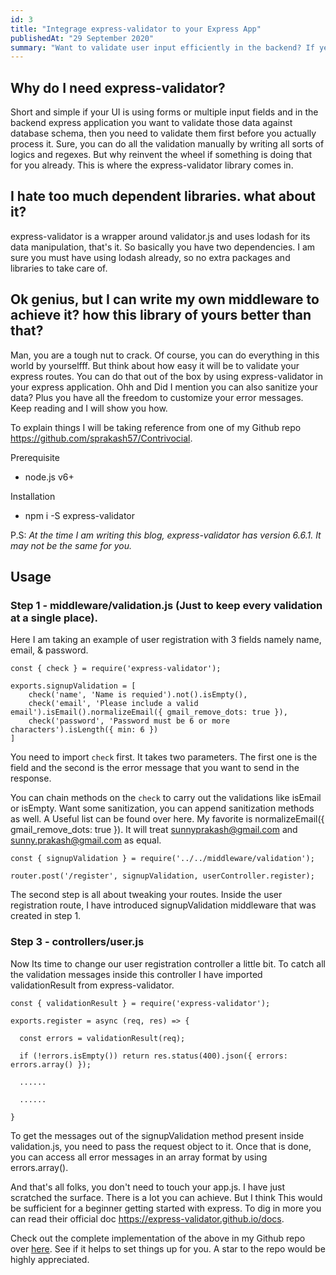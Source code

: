 ```yaml
---
id: 3
title: "Integrage express-validator to your Express App"
publishedAt: "29 September 2020"
summary: "Want to validate user input efficiently in the backend? If yes, this guide we will help you up and running."
---
```


## Why do I need express-validator?
Short and simple if your UI is using forms or multiple input fields and in the backend express application you want to validate those data against database schema, then you need to validate them first before you actually process it. Sure, you can do all the validation manually by writing all sorts of logics and regexes. But why reinvent the wheel if something is doing that for you already. This is where the express-validator library comes in.

## I hate too much dependent libraries. what about it?
express-validator is a wrapper around validator.js and uses lodash for its data manipulation, that's it. So basically you have two dependencies. I am sure you must have using lodash already, so no extra packages and libraries to take care of.

## Ok genius, but I can write my own middleware to achieve it? how this library of yours better than that?
Man, you are a tough nut to crack. Of course, you can do everything in this world by yourselfff. But think about how easy it will be to validate your express routes. You can do that out of the box by using express-validator in your express application. Ohh and Did I mention you can also sanitize your data? Plus you have all the freedom to customize your error messages. Keep reading and I will show you how.

To explain things I will be taking reference from one of my Github repo https://github.com/sprakash57/Contrivocial.

Prerequisite

- node.js v6+

Installation

- npm i -S express-validator

P.S: *At the time I am writing this blog, express-validator has version 6.6.1. It may not be the same for you.*

## Usage
### Step 1 - middleware/validation.js (Just to keep every validation at a single place).
Here I am taking an example of user registration with 3 fields namely name, email, & password.
```
const { check } = require('express-validator');

exports.signupValidation = [
    check('name', 'Name is requied').not().isEmpty(),
    check('email', 'Please include a valid email').isEmail().normalizeEmail({ gmail_remove_dots: true }),
    check('password', 'Password must be 6 or more characters').isLength({ min: 6 })
]
```
You need to import `check` first. It takes two parameters. The first one is the field and the second is the error message that you want to send in the response.

You can chain methods on the `check` to carry out the validations like isEmail or isEmpty. Want some sanitization, you can append sanitization methods as well. A Useful list can be found over here. My favorite is normalizeEmail({ gmail_remove_dots: true }). It will treat sunnyprakash@gmail.com and sunny.prakash@gmail.com as equal.

```
const { signupValidation } = require('../../middleware/validation');

router.post('/register', signupValidation, userController.register);
```
The second step is all about tweaking your routes. Inside the user registration route, I have introduced signupValidation middleware that was created in step 1.

### Step 3 - controllers/user.js
Now Its time to change our user registration controller a little bit. To catch all the validation messages inside this controller I have imported validationResult from express-validator.

```
const { validationResult } = require('express-validator');

exports.register = async (req, res) => {

  const errors = validationResult(req);

  if (!errors.isEmpty()) return res.status(400).json({ errors: errors.array() });

  ......

  ......

}
```
To get the messages out of the signupValidation method present inside validation.js, you need to pass the request object to it. Once that is done, you can access all error messages in an array format by using errors.array().

And that's all folks, you don't need to touch your app.js. I have just scratched the surface. There is a lot you can achieve. But I think This would be sufficient for a beginner getting started with express. To dig in more you can read their official doc https://express-validator.github.io/docs.

Check out the complete implementation of the above in my Github repo over [here](https://github.com/sprakash57/Contrivocial). See if it helps to set things up for you. A star to the repo would be highly appreciated.